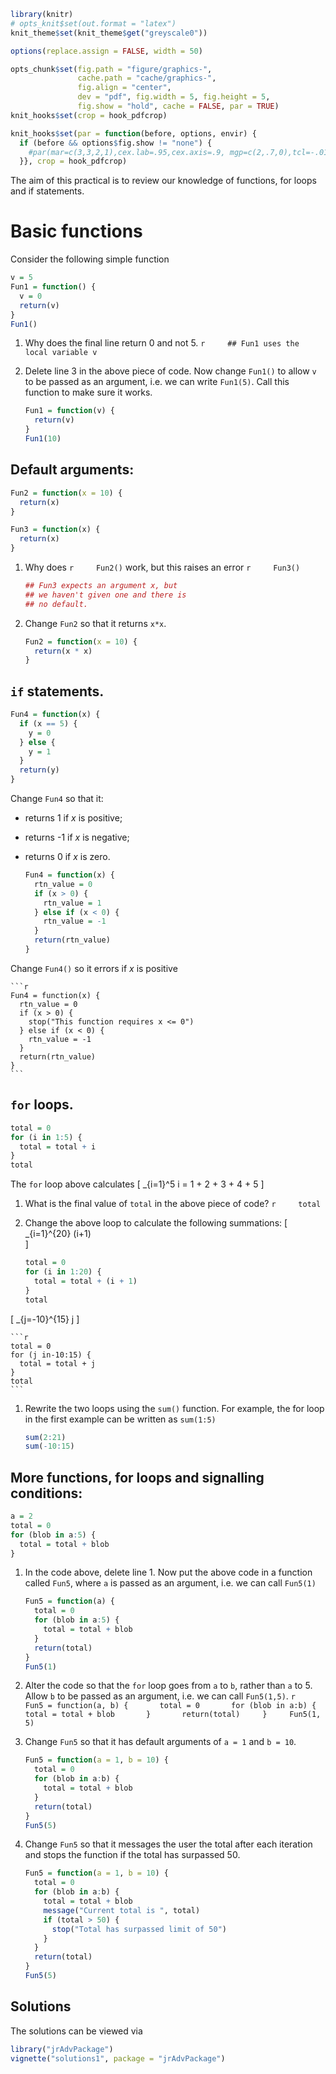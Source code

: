 
```r
library(knitr)
# opts_knit$set(out.format = "latex")
knit_theme$set(knit_theme$get("greyscale0"))

options(replace.assign = FALSE, width = 50)

opts_chunk$set(fig.path = "figure/graphics-", 
               cache.path = "cache/graphics-", 
               fig.align = "center", 
               dev = "pdf", fig.width = 5, fig.height = 5, 
               fig.show = "hold", cache = FALSE, par = TRUE)
knit_hooks$set(crop = hook_pdfcrop)

knit_hooks$set(par = function(before, options, envir) {
  if (before && options$fig.show != "none") {
    #par(mar=c(3,3,2,1),cex.lab=.95,cex.axis=.9, mgp=c(2,.7,0),tcl=-.01, las=1)
  }}, crop = hook_pdfcrop)
```

The aim of this practical is to review our knowledge of functions, for loops and if statements. 

# Basic functions

Consider the following simple function
```r
v = 5
Fun1 = function() {
  v = 0
  return(v)
}
Fun1()
``` 

1. Why does the final line return 0 and not 5.
    ```r
    ## Fun1 uses the local variable v
    ```
1. Delete line 3 in the above piece of code. Now change `Fun1()` to allow
`v` to be passed as an argument, i.e. we can write `Fun1(5)`. Call
this function to make sure it works.

    ```r
    Fun1 = function(v) {
      return(v)
    }
    Fun1(10)
    ```


## Default arguments:

```r
Fun2 = function(x = 10) {
  return(x)
}

Fun3 = function(x) {
  return(x)
}
``` 

1. Why does 
    ```r
    Fun2()
    ```
    work, but this raises an error
    ```r
    Fun3()
    ```

    ```r
    ## Fun3 expects an argument x, but 
    ## we haven't given one and there is
    ## no default.
    ```

1. Change `Fun2` so that it returns `x*x`.

    ```r
    Fun2 = function(x = 10) {
      return(x * x)
    }
    ``` 

## `if` statements.

```r
Fun4 = function(x) {
  if (x == 5) {
    y = 0
  } else {
    y = 1
  }
  return(y)
}
``` 

Change `Fun4` so that it:

  * returns 1 if $x$ is positive;
  * returns -1 if $x$ is negative;
  * returns 0 if $x$ is zero.

    ```r
    Fun4 = function(x) {
      rtn_value = 0
      if (x > 0) {
        rtn_value = 1
      } else if (x < 0) {
        rtn_value = -1
      }
      return(rtn_value)
    }
    ```   

Change `Fun4()` so it errors if $x$ is positive

    ```r
    Fun4 = function(x) {
      rtn_value = 0
      if (x > 0) {
        stop("This function requires x <= 0")
      } else if (x < 0) {
        rtn_value = -1
      }
      return(rtn_value)
    }
    ```   

## `for` loops.

```r
total = 0
for (i in 1:5) {
  total = total + i
}
total
``` 

The `for` loop above calculates 
\[
\sum_{i=1}^5 i = 1 + 2 + 3 + 4 + 5
\]

1. What is the final value of `total` in the above piece of code?
    ```r
    total
    ```
1. Change the above loop to calculate the following summations:
    \[
\mbox{(i)} \sum_{i=1}^{20} (i+1)  
\]

    ```r
    total = 0
    for (i in 1:20) {
      total = total + (i + 1)
    }
    total
    ```
    
\[
\mbox{(ii)} \sum_{j=-10}^{15} j 
\]

    ```r
    total = 0
    for (j in-10:15) {
      total = total + j
    }
    total
    ```
1. Rewrite the two loops using the `sum()` function. For example, the for loop in the first
example can be written as `sum(1:5)`

    ```r
    sum(2:21)
    sum(-10:15)
    ```

## More functions, for loops and signalling conditions:

```r
a = 2
total = 0
for (blob in a:5) {
  total = total + blob
}
```

1. In the code above, delete line 1. Now put the above code in a function called `Fun5`,
where `a` is passed as an argument, i.e. we can call
`Fun5(1)`

    ```r
    Fun5 = function(a) {
      total = 0
      for (blob in a:5) {
        total = total + blob
      }
      return(total)
    }
    Fun5(1)
    ```

1. Alter the code so that the `for` loop goes from `a` to
`b`, rather than `a` to $5$. Allow `b` to be passed as an
argument, i.e. we can call `Fun5(1,5)`.
    ```r
    Fun5 = function(a, b) {
      total = 0
      for (blob in a:b) {
        total = total + blob
      }
      return(total)
    }
    Fun5(1, 5)
    ```

1. Change `Fun5` so that it has default arguments of
`a = 1` and `b = 10`.

    ```r
    Fun5 = function(a = 1, b = 10) {
      total = 0
      for (blob in a:b) {
        total = total + blob
      }
      return(total)
    }
    Fun5(5)
    ``` 
    
1. Change `Fun5` so that it messages the user the total after each iteration and stops the function if the total has surpassed 50.

    ```r
    Fun5 = function(a = 1, b = 10) {
      total = 0
      for (blob in a:b) {
        total = total + blob
        message("Current total is ", total)
        if (total > 50) {
          stop("Total has surpassed limit of 50")
        }
      }
      return(total)
    }
    Fun5(5)
    ```

## Solutions

The solutions can be viewed via

```r
library("jrAdvPackage")
vignette("solutions1", package = "jrAdvPackage")
```

